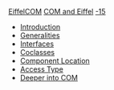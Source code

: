 [[Property:title|EiffelCOM]]
[[Property:link_title|COM and Eiffel]]
[[Property:weight|-15]]
*  [[EiffelCOM: Introduction|Introduction]]  
*  [[Generalities|Generalities]]  
*  [[COM Interfaces|Interfaces]]  
*  [[Coclass|Coclasses]]  
*  [[The Component Location|Component Location]]  
*  [[Access Type|Access Type]]  
*  [[Deeper into COM|Deeper into COM]]  

{{seealso| '''See Also''' <br/>
[[EiffelCOM Wizard|EiffelCOM wizard]]  <br/>
[[EiffelCOM Library| EiffelCOM library]]  }}




